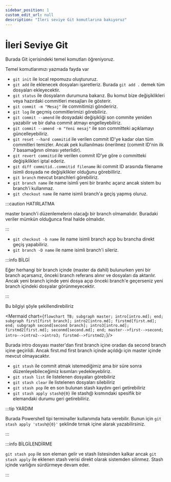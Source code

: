 ```yaml
---
sidebar_position: 1
custom_edit_url: null
description: "İleri seviye Git komutlarına bakıyoruz"
---
```



# İleri Seviye Git

Burada Git içerisindeki temel komutları öğreniyoruz. 

Temel komutlarımızı yazmada fayda var

- `git init` ile local repomuzu oluştururuz.
- `git add` ile eklenecek dosyaları işaretleriz. Burada `git add .` demek tüm dosyaları ekleyecektir.
- `git status` ile dosyaların durumuna bakarız. Bu komut bize değişiklikleri veya hazırdaki commitleri mesajları ile gösterir.
- `git commit -m "Mesaj"` ile commitimizi göndeririz.
- `git log` ile geçmiş commitlerimizi görebiliriz.
- `git commit --amend` ile dosyadaki değişikliği son commite yeniden yazabilir ve bir daha commit atmayı engelleyebiliriz.
- `git commit --amend -m "Yeni mesaj"` ile son committeki açıklamayı güncelleyebiliriz.
- `git reset --hard commitid` ile verilen commit ID'ye kadar olan tüm commitleri temizler. Ancak pek kullanılması önerilmez (commit ID'nin ilk 7 basamağının olması yeterlidir).
- `git revert commitid` ile verilen commit ID’ye göre o committeki değişiklikleri iptal ederiz.
- `git diff commitid..commitid filename` iki commit ID arasında filename isimli dosyada ne değişiklikler olduğunu görebilliriz.
- `git branch` mevcut branchleri görebiliriz.
- `git branch name` ile name isimli yeni bir branhc açarız ancak sistem bu branch'i kullanmaz.
- `git checkout name` ile name isimli branch'a geçiş yapmış oluruz.

:::caution HATIRLATMA

master branch'i düzenlemelerin olacağı bir branch olmamalıdır. Buradaki veriler mümkün olduğunca final halde olmalıdır.

:::

- `git checkout -b name` ile name isimli branch açıp bu brancha direkt geçiş yapabiliriz.
- `git branch -D name` ile name isimli branch'i sileriz.
 
:::info BİLGİ

Eğer herhangi bir branch içinde (master da dahil) bulunurken yeni bir branch açarsanız, önceki branch referans alınır ve dosyaları da aktarılır. Ancak yeni branch içinde yeni dosya açıp önceki branch'e geçerseniz yeni branch içindeki dosyalar görünmeyecektir.

:::

Bu bilgiyi şöyle şekillendirebiliriz


<Mermaid chart={`
flowchart TB;
subgraph master;
intro[intro.md];
end;
subgraph first[first branch];
intro2[intro.md];
firstmd[first.md];
end;
subgraph second[second branch];
intro3[intro.md];
firstmd2[first.md];
seconmd[second.md];
end;
master-->first-->second;
intro-->intro2-->intro3;
firstmd-->firstmd2;
`}/>

Burada intro dosyası master'dan first branch içine oradan da second branch içine geçirildi. Ancak first.md first branch içinde açıldığı için master içinde mevcut olmayacaktır.



- `git stash` ile commit atmak istemediğimiz ama bir süre sonra düzenleyebileceğimiz kısımları yedekleyebliriz.
- `git stash list` ile listelenen dosyaları görebiliriz
- `git stash clear` ile listelenen dosyaları silebiliriz
- `git stash pop` ile en son bulunan stash kaydını geri getirebiliriz
- `git stash apply stash@{0}` ile stash@ kısmındaki spesifik bir elemandaki durumu geri getirebiliriz.

:::tip YARDIM

Burada Powershell tipi terminaller kullanımda hata verebilir. Bunun için `git stash apply 'stash@{0}'` şeklinde tırnak içine alarak yazabilirsiniz.

:::


:::info BİLGİLENDİRME

`git stash pop` ile son eleman gelir ve stash listesinden kalkar ancak `git stash apply` ile eklenen stash verisi direkt olarak sistemden silinmez. Stash içinde varlığını sürdürmeye devam eder.

:::